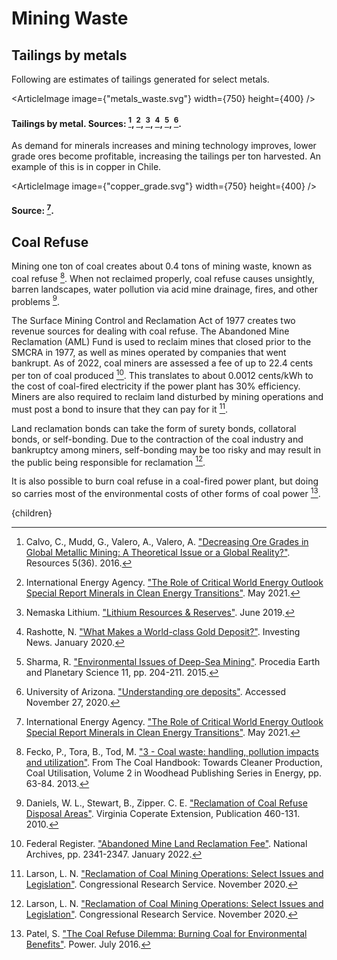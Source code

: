 


# Mining Waste

## Tailings by metals
Following are estimates of tailings generated for select metals.

<ArticleImage image={"metals_waste.svg"} width={750} height={400} />
#### Tailings by metal. Sources: [^1], [^6], [^8], [^10], [^11], [^12].

As demand for minerals increases and mining technology improves, lower grade ores become profitable, increasing the tailings per ton harvested. An example of this is in copper in Chile.

<ArticleImage image={"copper_grade.svg"} width={750} height={400} />
#### Source: [^6].

## Coal Refuse
Mining one ton of coal creates about 0.4 tons of mining waste, known as coal refuse [^3]. When not reclaimed properly, coal refuse causes unsightly, barren landscapes, water pollution via acid mine drainage, fires, and other problems [^2].

The Surface Mining Control and Reclamation Act of 1977 creates two revenue sources for dealing with coal refuse. The Abandoned Mine Reclamation (AML) Fund is used to reclaim mines that closed prior to the SMCRA in 1977, as well as mines operated by companies that went bankrupt. As of 2022, coal miners are assessed a fee of up to 22.4 cents per ton of coal produced [^4]. This translates to about 0.0012 cents/kWh to the cost of coal-fired electricity if the power plant has 30% efficiency. Miners are also required to reclaim land disturbed by mining operations and must post a bond to insure that they can pay for it [^7].

Land reclamation bonds can take the form of surety bonds, collatoral bonds, or self-bonding. Due to the contraction of the coal industry and bankruptcy among miners, self-bonding may be too risky and may result in the public being responsible for reclamation [^7].

<EndSelfBondingSolution />

It is also possible to burn coal refuse in a coal-fired power plant, but doing so carries most of the environmental costs of other forms of coal power [^9].

[^1]: Calvo, C., Mudd, G., Valero, A., Valero, A. ["Decreasing Ore Grades in Global Metallic Mining: A Theoretical Issue or a Global Reality?"](https://www.mdpi.com/2079-9276/5/4/36). Resources 5(36). 2016.

[^2]: Daniels, W. L., Stewart, B., Zipper. C. E. ["Reclamation of Coal Refuse Disposal Areas"](https://meridian.allenpress.com/jfwm/article-supplement/416031/pdf/10_3996022017-jfwm-017_s4/). Virginia Coperate Extension, Publication 460-131. 2010.

[^3]: Fecko, P., Tora, B., Tod, M. ["3 - Coal waste: handling, pollution impacts and utilization"](https://www.sciencedirect.com/science/article/pii/B9781782421160500037). From The Coal Handbook: Towards Cleaner Production, Coal Utilisation, Volume 2 in Woodhead Publishing Series in Energy, pp. 63-84. 2013.

[^4]: Federal Register. ["Abandoned Mine Land Reclamation Fee"](https://www.federalregister.gov/documents/2022/01/14/2022-00513/abandoned-mine-land-reclamation-fee). National Archives, pp. 2341-2347. January 2022.

[^5]: Funk, J. ["First-of-its-kind approach to coal reclamation bonding in the works"](https://wyofile.com/first-of-its-kind-approach-to-coal-reclamation-bonding-in-the-works/). WyoFile. July 2021.

[^6]: International Energy Agency. ["The Role of Critical World Energy Outlook Special Report Minerals in Clean Energy Transitions"](https://www.iea.org/reports/the-role-of-critical-minerals-in-clean-energy-transitions). May 2021.

[^7]: Larson, L. N. ["Reclamation of Coal Mining Operations: Select Issues and Legislation"](https://crsreports.congress.gov/product/pdf/R/R46610). Congressional Research Service. November 2020.

[^8]: Nemaska Lithium. ["Lithium Resources & Reserves"](https://www.nemaskalithium.com/en/whabouchi/lithium-resources-reserves/). June 2019.

[^9]: Patel, S. ["The Coal Refuse Dilemma: Burning Coal for Environmental Benefits"](https://www.powermag.com/coal-refuse-dilemma-burning-coal-environmental-benefits/). Power. July 2016.

[^10]: Rashotte, N. ["What Makes a World-class Gold Deposit?"](https://investingnews.com/daily/resource-investing/precious-metals-investing/gold-investing/what-makes-a-world-class-gold-deposit/). Investing News. January 2020.

[^11]: Sharma, R. ["Environmental Issues of Deep-Sea Mining"](https://www.sciencedirect.com/science/article/pii/S1878522015000776). Procedia Earth and Planetary Science 11, pp. 204-211. 2015.

[^12]: University of Arizona. ["Understanding ore deposits"](https://www.geo.arizona.edu/sites/www.geo.arizona.edu/files/understanding%20ore%20deposits%20answers%20copy.pdf). Accessed November 27, 2020.

  <Article 
    focusAreaUrl={focusAreaUrl} 
    hierarchy={hierarchy} 
    site={site}
  >
    {children}
  </Article>